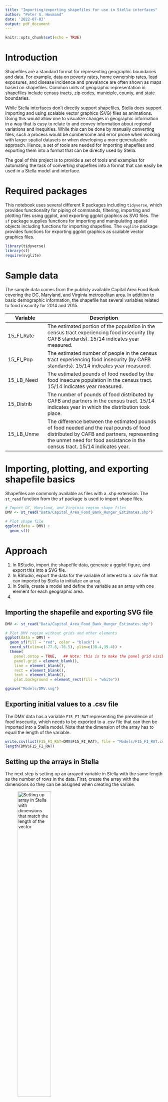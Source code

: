 ```yaml
---
title: "Importing/exporting shapefiles for use in Stella interfaces"
author: "Peter S. Hovmand"
date: '2022-07-03'
output: pdf_document
---
```


```r
knitr::opts_chunk$set(echo = TRUE)
```

# Introduction

Shapefiles are a standard format for representing geographic boundaries and data. For example, data on poverty rates, home ownership rates, lead exposures, and disease incidence and prevalance are often shown as maps based on shapefiles. Common units of geographic representation in shapefiles include census tracts, zip codes, municiple, county, and state boundaries.  

While Stella interfaces don't directly support shapefiles, Stella does support importing and using scalable vector graphics (SVG) files as animations. Doing this would allow one to visualize changes in geographic information in a way that is easy to relate to and convey information about regional variations and inequities. While this can be done by manually converting files, such a process would be cumbersome and error prone when working with larger spatial datasets or when developing a more generalizable approach. Hence, a set of tools are needed for importing shapefiles and exporting them into a format that can be directly used by Stella. 

The goal of this project is to provide a set of tools and examples for automating the task of converting shapefiles into a format that can easily be used in a Stella model and interface. 

# Required packages

This notebook uses several different R packages including `tidyverse`, which provides functionality for piping of commands, filtering, importing and plotting files using ggplot, and exporting ggplot graphics as SVG files.  The `sf` package supplies functions for importing and manipulating spatial objects including functions for importing shapefiles. The `svglite` package provides functions for exporting ggplot graphics as scalable vector graphics files.  

```r
library(tidyverse)
library(sf)
require(svglite)
```

# Sample data

The sample data comes from the publicly available Capital Area Food Bank covering the DC, Maryland, and Virginia metropolitan area. In addition to basic demographic information, the shapefile has several variables related to food inscurity for 2014 and 2015.

Variable   | Description
-----------|--------------------------------
15_FI_Rate | The estimated portion of the population in the census tract experiencing food insecurity (by CAFB standards). 15/14 indicates year measured.
15_FI_Pop | The estimated number of people in the census tract experiencing food insecurity (by CAFB standards). 15/14 indicates year measured.
15_LB_Need | The estimated pounds of food needed by the food insecure population in the census tract. 15/14 indicates year measured.
15_Distrib | The number of pounds of food distributed by CAFB and partners in the census tract. 15/14 indicates year in which the distribution took place.
15_LB_Unme | The difference between the estimated pounds of food needed and the real pounds of food distributed by CAFB and partners, representing the unmet need for food assistance in the census tract. 15/14 indicates year.

# Importing, plotting, and exporting shapefile basics

Shapefiles are commonly available as files with a .shp extension. The `st_read` function from the `sf` package is used to import shape files.

```r
# Import DC, Maryland, and Virginia region shape files
DMV <- st_read("Data/Capital_Area_Food_Bank_Hunger_Estimates.shp")
```

```r
# Plot shape file
ggplot(data = DMV) +
  geom_sf()
```

# Approach


1. In RStudio, import the shapefile data, generate a ggplot figure, and export this into a SVG file.
2. In RStudio, export the data for the variable of interest to a .csv file that can imported by Stella to initialize an array.  
3. In Stella, create a model and define the variable as an array with one element for each geographic area.
4.  

## Importing the shapefile and exporting SVG file


```r
DMV <- st_read("Data/Capital_Area_Food_Bank_Hunger_Estimates.shp")
```



```r
# Plot DMV region without grids and other elements
ggplot(data = DMV) +
  geom_sf(fill = "red", color = "black") +
  coord_sf(xlim=c(-77.8,-76.5), ylim=c(38.4,39.4)) +
  theme(
    panel.ontop = TRUE,   ## Note: this is to make the panel grid visible in this example
    panel.grid = element_blank(),
    line = element_blank(),
    rect = element_blank(),
    text = element_blank(),
    plot.background = element_rect(fill = "white"))
```

```r
ggsave("Models/DMV.svg")
```

## Exporting initial values to a .csv file

The DMV data has a variable `F15_FI_RAT` representing the prevalence of food insecurity, which needs to be exported to a .csv file that can then be imported into a Stella model. Note that the dimension of the array has to equal the length of the variable. 

```r
write.csv(list(F15_FI_RAT=DMV$F15_FI_RAT), file = "Models/F15_FI_RAT.csv", row.names=FALSE)
length(DMV$F15_FI_RAT)
```

## Setting up the arrays in Stella

The next step is setting up an arrayed variable in Stella with the same length as the number of rows in the data. First, create the array with the dimensions so they can be assigned when creating the variale.   

![Setting up array in Stella with dimensions that match the length of the vector](Figures/Stella_arrays.png){width=50%}

Next, create a variable with the *exact same name* as the variable being imported and dimensions using the array dimensions defined above. Making sure the name is the same is important because this is the only way that Stella will recognize the variable during the import of the data. 

![Creating a variable](Figures/Creating_variable.png){width=50%}

Finally, set up an import link to the .csv file and test the import to verify the connection. 

![Setting up an import link](Figures/Import_link.png){width=50%}

## Setting up the animation object in Stella

Next, we set up the animation object in Stella using the SVG file created earlier, and then save the model. We'll use this version of the Stella model with the .stmx to modify the model so that the elements of the animation object use values from the variable we just created. 

![Setting up animation object in Stella](Figures/Stella_animation_object.png){width=50%}

If we now open the .stmx file in a text editor (e.g., an editor that recognizes xml markup language such as Atom can be helpful here), then we can search the text for the SVG file we used to find animation object just created, which should look something like the following:

````verbatim
<isee:animation_object x="42" y="37" width="565" height="513.445">
  <image>r../DMV.svg</image>
</isee:animation_object>
````

This animation object does not yet have the variable associated with an output attribute. For a few cases, we can set this up manually. If we do this for one variable, save the model, and then reexamine the .stmx file, we should see something like the following, which was added when we associated a variable to an element (or node) in SVG object:

````verbatim
<isee:animation_object x="42" y="37" width="565" height="513.445">
  <image>r../DMV.svg</image>
	<isee:animation_css_transforms>
	  <isee:animation_css_transform attribute="fill-opacity" 
     selector="g:nth-child(9) &gt; path:nth-child(1)" variable="F15_FI_RAT[1]"/>
    </isee:animation_css_transforms>
  </isee:animation_object>
````

In this case, the variable is used to set the fill opacity of the census tract. Fill opacity ranges from a value of 0 to 1. 






